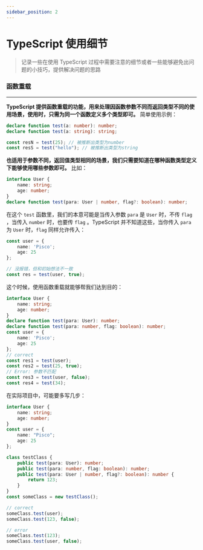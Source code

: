 ```yaml
---
sidebar_position: 2
---
```

# TypeScript 使用细节

> 记录一些在使用 TypeScript 过程中需要注意的细节或者一些能够避免出问题的小技巧，提供解决问题的思路

### 函数重载
-----
**TypeScript 提供函数重载的功能，用来处理因函数参数不同而返回类型不同的使用场景，使用时，只需为同一个函数定义多个类型即可。**
简单使用示例：
```ts
declare function test(a: number): number;
declare function test(a: string): string;

const resN = test(25); // 被推断出类型为number
const resS = test("hello"); // 被推断出类型为string
```

**也适用于参数不同，返回值类型相同的场景，我们只需要知道在哪种函数类型定义下能够使用哪些参数即可。**
比如：
```ts
interface User {
	name: string;
	age: number;
}
declare function test(para: User | number, flag?: boolean): number;
```
在这个 `test` 函数里，我们的本意可能是当传入参数 `para` 是 `User` 时，不传 `flag` ，当传入 `number` 时，也要传 `flag` 。TypeScript 并不知道这些，当你传入 `para` 为 `User` 时，`flag` 同样允许传入：
```ts
const user = {
	name: 'Pisco';
	age: 25
};

// 没报错，但和初始想法不一致
const res = test(user, true);
```	
这个时候，使用函数重载就能够帮我们达到目的：
```ts
interface User {
	name: string;
	age: number;
}
declare function test(para: User): number;
declare function test(para: number, flag: boolean): number;
const user = {
	name: 'Pisco';
	age: 25
};
// correct
const res1 = test(user);
const res2 = test(25, true);
// Error: 参数不匹配
const res3 = test(user, false);
const res4 = test(34);
```

在实际项目中，可能要多写几步：
```ts
interface User {
	name: string;
	age: number;
}
const user = {
	name: "Pisco";
	age: 25
};

class testClass {
	public test(para: User): number;
	public test(para: number, flag: boolean): number;
	public test(para: User | number, flag?: boolean): number {
		return 123;
	}
}
const someClass = new testClass();

// correct
someClass.test(user);
someClass.test(123, false);

// error
someClass.test(123);
someClass.test(user, false);
```